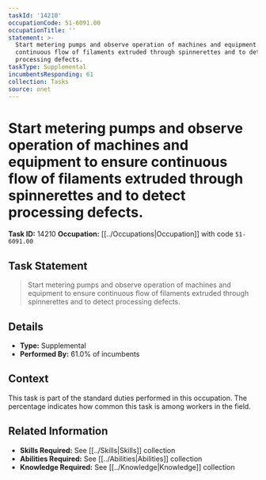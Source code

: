 ```yaml
---
taskId: '14210'
occupationCode: 51-6091.00
occupationTitle: ''
statement: >-
  Start metering pumps and observe operation of machines and equipment to ensure
  continuous flow of filaments extruded through spinnerettes and to detect
  processing defects.
taskType: Supplemental
incumbentsResponding: 61
collection: Tasks
source: onet
---
```

# Start metering pumps and observe operation of machines and equipment to ensure continuous flow of filaments extruded through spinnerettes and to detect processing defects.

**Task ID:** 14210
**Occupation:** [[../Occupations|Occupation]] with code `51-6091.00`

## Task Statement

> Start metering pumps and observe operation of machines and equipment to ensure continuous flow of filaments extruded through spinnerettes and to detect processing defects.

## Details

- **Type:** Supplemental
- **Performed By:** 61.0% of incumbents

## Context

This task is part of the standard duties performed in this occupation. The percentage indicates how common this task is among workers in the field.

## Related Information

- **Skills Required:** See [[../Skills|Skills]] collection
- **Abilities Required:** See [[../Abilities|Abilities]] collection
- **Knowledge Required:** See [[../Knowledge|Knowledge]] collection
